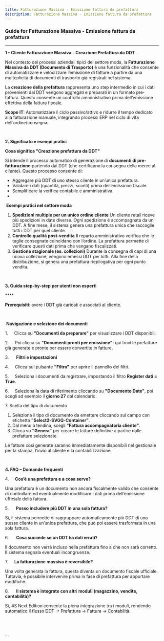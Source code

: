 ```yaml
---
title: Fatturazione Massiva - Emissione fattura da prefattura
description: Fatturazione Massiva - Emissione fattura da prefattura
---
```


### Guide for Fatturazione Massiva - Emissione fattura da prefattura

***

**1 - Cliente Fatturazione Massiva - Creazione Prefattura da DDT**

Nel contesto dei processi aziendali tipici del settore moda, la **Fatturazione Massiva da DDT (Documento di Trasporto)** è una funzionalità che consente di automatizzare e velocizzare l’emissione di fatture a partire da una molteplicità di documenti di trasporto già registrati nel sistema.

La **creazione della prefattura** rappresenta uno step intermedio in cui i dati provenienti dai DDT vengono aggregati e preparati in un formato pre-fattura. Questo consente un controllo amministrativo prima dell’emissione effettiva della fattura fiscale.

**Scopo IT**: Automatizzare il ciclo passivo/attivo e ridurre il tempo dedicato alla fatturazione manuale, integrando processi ERP nel ciclo di vita dell’ordine/consegna.

 

**2. Significato e esempi pratici**

**Cosa significa "Creazione prefattura da DDT"**

Si intende il processo automatico di generazione di **documenti di pre-fatturazione** partendo dai DDT (che certificano la consegna della merce al cliente). Questo processo consente di:

* Aggregare più DDT di uno stesso cliente in un’unica prefattura.
* Validare i dati (quantità, prezzi, sconti) prima dell’emissione fiscale.
* Semplificare la verifica contabile e amministrativa.
*  

 **Esempi pratici nel settore moda**

1. **Spedizioni multiple per un unico ordine cliente**
   Un cliente retail riceve più spedizioni in date diverse. Ogni spedizione è accompagnata da un DDT. A fine mese, il sistema genera una prefattura unica che raccoglie tutti i DDT per quel cliente.
2. **Controllo qualità post-vendita**
   Il reparto amministrativo verifica che le taglie consegnate coincidano con l’ordine. La prefattura permette di verificare questi dati prima che vengano fiscalizzati.
3. **Gestione stagionale (es. collezioni)**
   Durante la consegna di capi di una nuova collezione, vengono emessi DDT per lotti. Alla fine della distribuzione, si genera una prefattura riepilogativa per ogni punto vendita.

 

**3. Guida step-by-step per utenti non esperti**

**** 

**Prerequisiti**: avere i DDT già caricati e associati al cliente.

 

 **Navigazione e selezione dei documenti**

1.     Clicca su **"Documenti da preparare"** per visualizzare i DDT disponibili.

2.     Poi clicca su **"Documenti pronti per emissione"**: qui trovi le prefatture già generate e pronte per essere convertite in fatture.

3.      **Filtri e impostazioni**

4.     Clicca sul pulsante **"Filtra"** per aprire il pannello dei filtri.

5.     Seleziona i documenti da registrare, impostando il filtro **Register dati = True**.

6.     Seleziona la data di riferimento cliccando su **"Documento Date"**, poi scegli ad esempio il **giorno 27** dal calendario.

7\. Scelta del tipo di documento

1. Seleziona il tipo di documento da emettere cliccando sul campo con etichetta **"Select2-SVGQ-Container"**.
2. Dal menu a tendina, scegli **"Fattura accompagnatoria cliente"**.
3. Clicca su **"Genera"** per creare le fatture definitive a partire dalle prefatture selezionate.

Le fatture così generate saranno immediatamente disponibili nel gestionale per la stampa, l’invio al cliente e la contabilizzazione.

 

**4. FAQ – Domande frequenti**

4.     **Cos’è una prefattura e a cosa serve?**

Una prefattura è un documento non ancora fiscalmente valido che consente di controllare ed eventualmente modificare i dati prima dell’emissione ufficiale della fattura.

5.      **Posso includere più DDT in una sola fattura?**

Sì, il sistema permette di raggruppare automaticamente più DDT di uno stesso cliente in un’unica prefattura, che può poi essere trasformata in una sola fattura.

6.      **Cosa succede se un DDT ha dati errati?**

Il documento non verrà incluso nella prefattura fino a che non sarà corretto. Il sistema segnala eventuali incongruenze.

7.     **La fatturazione massiva è reversibile?**

Una volta generata la fattura, questa diventa un documento fiscale ufficiale. Tuttavia, è possibile intervenire prima in fase di prefattura per apportare modifiche.

8.      **Il sistema è integrato con altri moduli (magazzino, vendite, contabilità)?**

Sì, 4S Next Edition consente la piena integrazione tra i moduli, rendendo automatico il flusso DDT → Prefattura → Fattura → Contabilità.

 

##

...